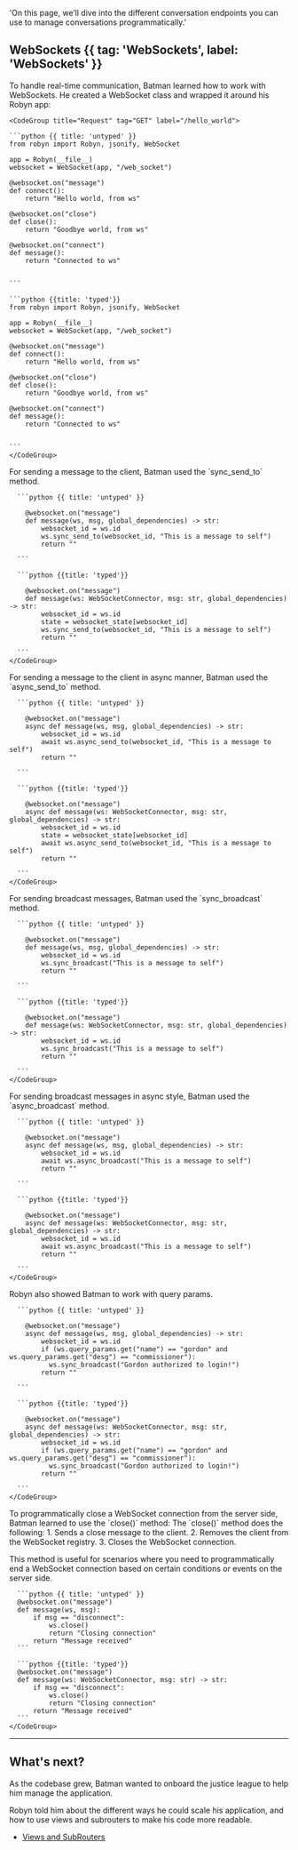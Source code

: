   'On this page, we’ll dive into the different conversation endpoints you can use to manage conversations programmatically.'


## WebSockets {{ tag: 'WebSockets', label: 'WebSockets' }}


<Col>
To handle real-time communication, Batman learned how to work with WebSockets. He created a WebSocket class and wrapped it around his Robyn app:
</Col>
  <Col>

    <CodeGroup title="Request" tag="GET" label="/hello_world">

    ```python {{ title: 'untyped' }}
    from robyn import Robyn, jsonify, WebSocket

    app = Robyn(__file__)
    websocket = WebSocket(app, "/web_socket")

    @websocket.on("message")
    def connect():
        return "Hello world, from ws"

    @websocket.on("close")
    def close():
        return "Goodbye world, from ws"

    @websocket.on("connect")
    def message():
        return "Connected to ws"


    ```

    ```python {{title: 'typed'}}
    from robyn import Robyn, jsonify, WebSocket

    app = Robyn(__file__)
    websocket = WebSocket(app, "/web_socket")

    @websocket.on("message")
    def connect():
        return "Hello world, from ws"

    @websocket.on("close")
    def close():
        return "Goodbye world, from ws"

    @websocket.on("connect")
    def message():
        return "Connected to ws"


    ```
    </CodeGroup>
  </Col>



  <Col>
    For sending a message to the client, Batman used the `sync_send_to` method. 
  </Col>
  <Col>
    <CodeGroup title="Request" tag="GET" label="/hello_world">

      ```python {{ title: 'untyped' }}

        @websocket.on("message")
        def message(ws, msg, global_dependencies) -> str:
            websocket_id = ws.id
            ws.sync_send_to(websocket_id, "This is a message to self")
            return ""

      ```

      ```python {{title: 'typed'}}

        @websocket.on("message")
        def message(ws: WebSocketConnector, msg: str, global_dependencies) -> str:
            websocket_id = ws.id
            state = websocket_state[websocket_id]
            ws.sync_send_to(websocket_id, "This is a message to self")
            return ""

      ```
    </CodeGroup>
  </Col>





  <Col>
    For sending a message to the client in async manner, Batman used the `async_send_to` method. 
  </Col>
  <Col>
    <CodeGroup title="Request" tag="GET" label="/hello_world">

      ```python {{ title: 'untyped' }}

        @websocket.on("message")
        async def message(ws, msg, global_dependencies) -> str:
            websocket_id = ws.id
            await ws.async_send_to(websocket_id, "This is a message to self")
            return ""

      ```

      ```python {{title: 'typed'}}

        @websocket.on("message")
        async def message(ws: WebSocketConnector, msg: str, global_dependencies) -> str:
            websocket_id = ws.id
            state = websocket_state[websocket_id]
            await ws.async_send_to(websocket_id, "This is a message to self")
            return ""

      ```
    </CodeGroup>
  </Col>




  <Col>
    For sending broadcast messages, Batman used the `sync_broadcast` method.
  </Col>
  <Col>
    <CodeGroup title="Request" tag="GET" label="/hello_world">

      ```python {{ title: 'untyped' }}

        @websocket.on("message")
        def message(ws, msg, global_dependencies) -> str:
            websocket_id = ws.id
            ws.sync_broadcast("This is a message to self")
            return ""

      ```

      ```python {{title: 'typed'}}

        @websocket.on("message")
        def message(ws: WebSocketConnector, msg: str, global_dependencies) -> str:
            websocket_id = ws.id
            ws.sync_broadcast("This is a message to self")
            return ""

      ```
    </CodeGroup>
  </Col>



  <Col>
    For sending broadcast messages in async style, Batman used the `async_broadcast` method.
  </Col>
  <Col>
    <CodeGroup title="Request" tag="GET" label="/hello_world">

      ```python {{ title: 'untyped' }}

        @websocket.on("message")
        async def message(ws, msg, global_dependencies) -> str:
            websocket_id = ws.id
            await ws.async_broadcast("This is a message to self")
            return ""

      ```

      ```python {{title: 'typed'}}

        @websocket.on("message")
        async def message(ws: WebSocketConnector, msg: str, global_dependencies) -> str:
            websocket_id = ws.id
            await ws.async_broadcast("This is a message to self")
            return ""

      ```
    </CodeGroup>
  </Col>



  <Col>
    Robyn also showed Batman to work with query params.
  </Col>
  <Col>
    <CodeGroup title="Request" tag="GET" label="/hello_world?name=gordon&desg=commissioner">

      ```python {{ title: 'untyped' }}

        @websocket.on("message")
        async def message(ws, msg, global_dependencies) -> str:
            websocket_id = ws.id
            if (ws.query_params.get("name") == "gordon" and ws.query_params.get("desg") == "commissioner"):
              ws.sync_broadcast("Gordon authorized to login!")
            return ""

      ```

      ```python {{title: 'typed'}}

        @websocket.on("message")
        async def message(ws: WebSocketConnector, msg: str, global_dependencies) -> str:
            websocket_id = ws.id
            if (ws.query_params.get("name") == "gordon" and ws.query_params.get("desg") == "commissioner"):
              ws.sync_broadcast("Gordon authorized to login!")
            return ""

      ```
    </CodeGroup>
  </Col>




<Row>
  <Col>
    To programmatically close a WebSocket connection from the server side, Batman learned to use the `close()` method:
    The `close()` method does the following:
1. Sends a close message to the client.
2. Removes the client from the WebSocket registry.
3. Closes the WebSocket connection.

This method is useful for scenarios where you need to programmatically end a WebSocket connection based on certain conditions or events on the server side.

  </Col>
  <Col>
    <CodeGroup title="Request" tag="GET" label="/hello_world">

      ```python {{ title: 'untyped' }}
      @websocket.on("message")
      def message(ws, msg):
          if msg == "disconnect":
              ws.close()
              return "Closing connection"
          return "Message received"
      ```

      ```python {{title: 'typed'}}
      @websocket.on("message")
      def message(ws: WebSocketConnector, msg: str) -> str:
          if msg == "disconnect":
              ws.close()
              return "Closing connection"
          return "Message received"
      ```
    </CodeGroup>
  </Col>
</Row>

---

## What's next?

As the codebase grew, Batman wanted to onboard the justice league to help him manage the application. 

Robyn told him about the different ways he could scale his application, and how to use views and subrouters to make his code more readable. 


- [Views and SubRouters](/documentation/api_reference/views)




